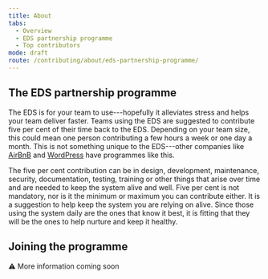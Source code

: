 ```yaml
---
title: About
tabs:
  - Overview
  - EDS partnership programme
  - Top contributors
mode: draft
route: /contributing/about/eds-partnership-programme/
---
```


## The EDS partnership programme

The EDS is for your team to use---hopefully it alleviates stress and helps your team deliver faster. Teams using the EDS are suggested to contribute five per cent of their time back to the EDS. Depending on your team size, this could mean one person contributing a few hours a week or one day a month. This is not something unique to the EDS---other companies like [AirBnB](https://airbnb.design/systems-thinking-unlocked/) and [WordPress](https://ma.tt/2014/09/five-for-the-future/) have programmes like this.

The five per cent contribution can be in design, development, maintenance, security, documentation, testing, training or other things that arise over time and are needed to keep the system alive and well. Five per cent is not mandatory, nor is it the minimum or maximum you can contribute either. It is a suggestion to help keep the system you are relying on alive. Since those using the system daily are the ones that know it best, it is fitting that they will be the ones to help nurture and keep it healthy.

## Joining the programme

:warning: More information coming soon
